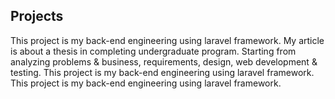## Projects

<ProjectCard title="E-Commerce" link="https://github.com/jebitama/MyCommerce" bg="linear-gradient(to right, #D4145A 0%, #FBB03B 100%)">
This project is my back-end engineering using laravel framework.
</ProjectCard>
<ProjectCard title="Sales Dev" link="http://j-ptiik.ub.ac.id/index.php/j-ptiik/article/view/5348" bg="linear-gradient(to right, rgb(213, 133, 255) 0%, rgb(0, 255, 238) 100%)">
My article is about a thesis in completing undergraduate program. Starting from analyzing problems & business, requirements, design, web development & testing.
</ProjectCard>
<ProjectCard title="Prototyping" link="#" bg="linear-gradient(to right, rgb(102, 45, 140) 0%, rgb(237, 30, 121) 100%)">
This project is my back-end engineering using laravel framework.
</ProjectCard>
<ProjectCard title="Awesam" link="#" bg="linear-gradient(to right, rgb(0, 146, 69) 0%, rgb(252, 238, 33) 100%)">
This project is my back-end engineering using laravel framework.
</ProjectCard>